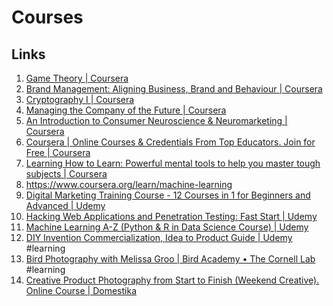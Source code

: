 # Courses

## Links

1. [Game Theory | Coursera](https://www.coursera.org/learn/game-theory-1)
2. [Brand Management: Aligning Business, Brand and Behaviour | Coursera](https://www.coursera.org/learn/brand)
3. [Cryptography I | Coursera](https://www.coursera.org/learn/crypto)
4. [Managing the Company of the Future | Coursera](https://www.coursera.org/learn/company-future-management)
5. [An Introduction to Consumer Neuroscience & Neuromarketing | Coursera](https://www.coursera.org/learn/neuromarketing)
6. [Coursera | Online Courses & Credentials From Top Educators. Join for Free | Coursera](https://www.coursera.org/learn/creative-thinking-techniques-and-tools-for-success/home/welcome)
7. [Learning How to Learn: Powerful mental tools to help you master tough subjects | Coursera](https://www.coursera.org/learn/learning-how-to-learn)
8. https://www.coursera.org/learn/machine-learning
9. [Digital Marketing Training Course - 12 Courses in 1 for Beginners and Advanced | Udemy](https://www.udemy.com/course/learn-digital-marketing-course/)
10. [Hacking Web Applications and Penetration Testing: Fast Start | Udemy](https://www.udemy.com/course/hacking-web-applications-and-learn-penetration-testing/)
11. [Machine Learning A-Z (Python & R in Data Science Course) | Udemy](https://www.udemy.com/course/machinelearning/)
12. [DIY Invention Commercialization, Idea to Product Guide | Udemy](https://www.udemy.com/course/diy-invention-commercialization-idea-to-product-guide/) #learning
13. [Bird Photography with Melissa Groo | Bird Academy • The Cornell Lab](https://academy.allaboutbirds.org/product/bird-photography-with-melissa-groo/) #learning
14. [Creative Product Photography from Start to Finish (Weekend Creative). Online Course | Domestika](https://www.domestika.org/en/courses/1398-creative-product-photography-from-start-to-finish?fbclid=PAAabXnSYoiI8lzMpoQRnyqh1LQQ3xqhTazY_w4zJUjodldorMcvtpmftHtcs_aem_ATeCX0nsQCEicdg6YO7TOZlf0A4vovpSRpqn5f08H7t7VaRRj8JL13YAykA865ppyXLvgS9pqa-83BVXTEZOyaQ5ux1bKAFMEuwALyvE24Gwa2rt3qgNTyIgPDG3YFPXHHI&utm_campaign=0_WW_MIX_COURSES_i18n_DYNAMICCOVER&utm_medium=cpc&utm_source=facebook.com)
